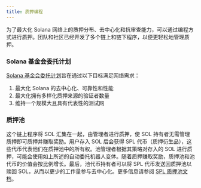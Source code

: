 ```yaml
---
title: 质押编程
---
```


为了最大化 Solana 网络上的质押分布、去中心化和抗审查能力，可以通过编程方式进行质押。团队和社区已经开发了多个链上和链下程序，以便更轻松地管理质押。

### Solana 基金会委托计划

[Solana 基金会委托计划](https://solana.org/delegation-program)旨在通过以下目标满足网络需求：

1. 最大化 Solana 的去中心化、可靠性和性能
2. 最大化拥有多样化质押来源的验证者数量
3. 维持一个规模大且具有代表性的测试网

### 质押池

这个链上程序将 SOL 汇集在一起，由管理者进行质押，使 SOL 持有者无需管理质押即可质押并赚取奖励。用户存入 SOL 后会获得 SPL 代币（质押衍生品），这些代币代表他们在质押池中的所有权。池管理者根据其策略对存入的 SOL 进行质押，可能会使用如上所述的自动委托机器人变体。随着质押赚取奖励，质押池和池代币的价值会按比例增长。最后，池代币持有者可以将 SPL 代币发送回质押池以赎回 SOL，从而以更少的工作量参与去中心化。更多信息请参阅
[SPL 质押池文档](https://spl.solana.com/stake-pool)。
